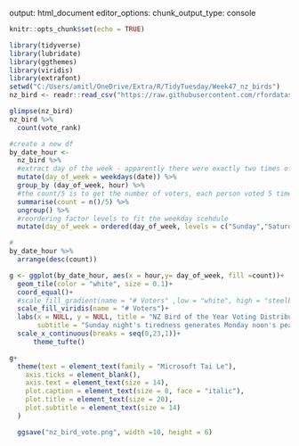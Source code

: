 output: html_document
editor_options: 
  chunk_output_type: console

```r
knitr::opts_chunk$set(echo = TRUE)
```

```r
library(tidyverse)
library(lubridate)
library(ggthemes)
library(viridis)
library(extrafont)
setwd("C:/Users/amitl/OneDrive/Extra/R/TidyTuesday/Week47_nz_birds")
nz_bird <- readr::read_csv("https://raw.githubusercontent.com/rfordatascience/tidytuesday/master/data/2019/2019-11-19/nz_bird.csv")
```

```r
glimpse(nz_bird)
nz_bird %>% 
  count(vote_rank)

#create a new df
by_date_hour <- 
  nz_bird %>% 
  #extract day of the week - apparently there were exactly two times of each day (14 days total)
  mutate(day_of_week = weekdays(date)) %>% 
  group_by (day_of_week, hour) %>% 
  #the count/5 is to get the number of voters, each person voted 5 times ( should be a total of 43460/5)).
  summarise(count = n()/5) %>% 
  ungroup() %>% 
  #reordering factor levels to fit the weekday scehdule
  mutate(day_of_week = ordered(day_of_week, levels = c("Sunday","Saturday","Friday", "Thursday", "Wednesday","Tuesday",  "Monday")))

#
by_date_hour %>% 
  arrange(desc(count))

g <- ggplot(by_date_hour, aes(x = hour,y= day_of_week, fill =count))+
  geom_tile(color = "white", size = 0.1)+
  coord_equal()+
  #scale_fill_gradient(name = "# Voters" ,low = "white", high = "steelblue")+
  scale_fill_viridis(name = "# Voters")+
  labs(x = NULL, y = NULL, title = "NZ Bird of the Year Voting Distribution across day and time",
       subtitle = "Sunday night's tiredness generates Monday noon's peak diversion interest?",  caption = "Data: Dragonfly Data Science | @Amit_Levinson")+
  scale_x_continuous(breaks = seq(0,23,1))+
      theme_tufte()

g+
  theme(text = element_text(family = "Microsoft Tai Le"),
    axis.ticks = element_blank(),
    axis.text = element_text(size = 14),
    plot.caption = element_text(size = 8, face = "italic"),
    plot.title = element_text(size = 20),
    plot.subtitle = element_text(size = 14)
  )

  ggsave("nz_bird_vote.png", width =10, height = 6)
```

